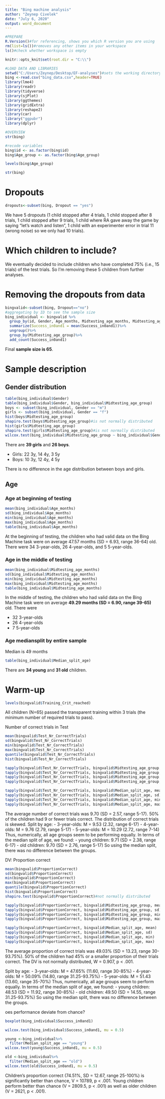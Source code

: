 ```yaml
---
title: "Bing machine analysis"
author: "Zeynep Civelek"
date: "July 6, 2020"
output: word_document
---
```


```r
#PREPARE
R.Version()#for referencing, shows you which R version you are using
rm(list=ls())#removes any other items in your workspace
ls()#check whether workspace is empty
```

```r
knitr::opts_knit$set(root.dir = "C:\\")
```

```r
#LOAD DATA AND LIBRARIES
setwd("C:/Users/Zeynep/Desktop/EF-analyses")#sets the working directory, this is where your datafile is
bing <-read.csv("bing_data.csv",header=TRUE)
library(lme4)
library(readr)
library(tidyverse)
library(sjPlot)
library(ggthemes)
library(gridExtra)
library(reshape2)
library(car)
library("ggpubr")
library(dplyr)
```

```r
#OVERVIEW
str(bing)

#recode variables
bing$id <- as.factor(bing$id)
bing$Age_group <- as.factor(bing$Age_group)

levels(bing$Age_group)

str(bing)
```


# Dropouts
```r
dropouts<-subset(bing, Dropout == "yes")
```
We have 5 dropouts (1 child stopped after 4 trials, 1 child stopped after 8 trials, 1 child stopped after 9 trials, 1 child where RA gave away the game by saying "let's watch and listen", 1 child with an experimenter error in trial 11 (wrong noise) so we only had 10 trials).

# Which children to include?
We eventually decided to include children who have completed 75% (i.e., 15 trials) of the test trials. So I'm removing these 5 children from further analyses.

# Removing the dropouts from data
```r
bingvalid<-subset(bing, Dropout=="no")
#aggregating by ID to see the sample size
bing_individual <- bingvalid %>%
  group_by(id, Gender, Age_months, Midtesting_age_months, Midtesting_age_group, Median_split_age) %>%
  summarize(Success_in0and1 = mean(Success_in0and1))%>%
  ungroup()%>%
  group_by(Midtesting_age_group)%>%
  add_count(Success_in0and1)
```

Final **sample size is 65**.

# Sample description
## Gender distribution
```r
table(bing_individual$Gender)
table(bing_individual$Gender, bing_individual$Midtesting_age_group)
boys <- subset(bing_individual, Gender == "m")
girls <- subset(bing_individual, Gender == "f")
hist(boys$Midtesting_age_group)
shapiro.test(boys$Midtesting_age_group)#is not normally distributed
hist(girls$Midtesting_age_group)
shapiro.test(girls$Midtesting_age_group)#is not normally distributed
wilcox.test(bing_individual$Midtesting_age_group ~ bing_individual$Gender, alternative = "two.sided")
```
There are **39 girls** and **26 boys**.

- Girls: 22 3y, 14 4y, 3 5y
- Boys: 10 3y, 12 4y, 4 5y

There is no difference in the age distribution between boys and girls.

## Age
### Age at beginning of testing
```r
mean(bing_individual$Age_months)
sd(bing_individual$Age_months)
min(bing_individual$Age_months)
max(bing_individual$Age_months)
table(bing_individual$Age_months)
```
At the beginning of testing, the children who had valid data on the Bing Machine task were on average 47.57 months (SD = 6.93, range 36-64) old. There were 34 3-year-olds, 26 4-year-olds, and 5 5-year-olds.

### Age in the middle of testing
```r
mean(bing_individual$Midtesting_age_months)
sd(bing_individual$Midtesting_age_months)
min(bing_individual$Midtesting_age_months)
max(bing_individual$Midtesting_age_months)
table(bing_individual$Midtesting_age_months)
```
In the middle of testing, the children who had valid data on the Bing Machine task were on average **49.29 months (SD = 6.90, range 39-65)** old. There were 

- 32 3-year-olds
- 26 4-year-olds
- 7 5-year-olds

### Age mediansplit by entire sample
Median is 49 months

```r
table(bing_individual$Median_split_age)
```

There are **34 young** and **31 old** children.

# Warm-up
```r
levels(bingvalid$Training_Crit_reached)
```
All children (N=65) passed the transparent training within 3 trials (the minimum number of required trials to pass).

Number of correct trials in Test
```r
mean(bingvalid$Test_Nr_CorrectTrials)
sd(bingvalid$Test_Nr_CorrectTrials)
min(bingvalid$Test_Nr_CorrectTrials)
max(bingvalid$Test_Nr_CorrectTrials)
quantile(bingvalid$Test_Nr_CorrectTrials)
hist(bingvalid$Test_Nr_CorrectTrials)

tapply(bingvalid$Test_Nr_CorrectTrials, bingvalid$Midtesting_age_group, mean)
tapply(bingvalid$Test_Nr_CorrectTrials, bingvalid$Midtesting_age_group, sd)
tapply(bingvalid$Test_Nr_CorrectTrials, bingvalid$Midtesting_age_group, min)
tapply(bingvalid$Test_Nr_CorrectTrials, bingvalid$Midtesting_age_group, max)

tapply(bingvalid$Test_Nr_CorrectTrials, bingvalid$Median_split_age, mean)
tapply(bingvalid$Test_Nr_CorrectTrials, bingvalid$Median_split_age, sd)
tapply(bingvalid$Test_Nr_CorrectTrials, bingvalid$Median_split_age, min)
tapply(bingvalid$Test_Nr_CorrectTrials, bingvalid$Median_split_age, max)
```
The average number of correct trials was 9.70 (SD = 2.57, range 5-17). 50% of the children had 9 or fewer trials correct. The distribution of correct trials is skewed.
Split by age:
- 3-year-olds: M = 9.53 (2.32, range 6-17)
- 4-year-olds: M = 9.76 (2.79, range 5-17)
- 5-year-olds: M = 10.29 (2.72, range 7-14)
Thus, numerically, all age groups seem to be performing equally.
In terms of the median split of age, we found:
- young children: 9.71 (SD = 2.38, range 6-17)
- old children: 9.70 (SD = 2.76, range 5-17)
So using the median split, there was no difference between the groups.

DV: Proportion correct
```r
mean(bingvalid$ProportionCorrect)
sd(bingvalid$ProportionCorrect)
min(bingvalid$ProportionCorrect)
max(bingvalid$ProportionCorrect)
quantile(bingvalid$ProportionCorrect)
hist(bingvalid$ProportionCorrect)
shapiro.test(bingvalid$ProportionCorrect)#not normally distributed

tapply(bingvalid$ProportionCorrect, bingvalid$Midtesting_age_group, mean)
tapply(bingvalid$ProportionCorrect, bingvalid$Midtesting_age_group, sd)
tapply(bingvalid$ProportionCorrect, bingvalid$Midtesting_age_group, min)
tapply(bingvalid$ProportionCorrect, bingvalid$Midtesting_age_group, max)

tapply(bingvalid$ProportionCorrect, bingvalid$Median_split_age, mean)
tapply(bingvalid$ProportionCorrect, bingvalid$Median_split_age, sd)
tapply(bingvalid$ProportionCorrect, bingvalid$Median_split_age, min)
tapply(bingvalid$ProportionCorrect, bingvalid$Median_split_age, max)
```
The average proportion of correct trials was 49.03% (SD = 13.23, range 30-93.75%). 50% of the children had 45% or a smaller proportion of their trials correct. The DV is not normally distributed, W = 0.907, p < .001.

Split by age:
- 3-year-olds: M = 47.65% (11.60, range 30-85%)
- 4-year-olds: M = 50.09% (14.80, range 31.25-93.75%)
- 5-year-olds: M = 51.43 (13.60, range 35-70%)
Thus, numerically, all age groups seem to perform equally.
In terms of the median split of age, we found:
- young children: 48.53 (SD = 11.92, range 30-85%)
- old children: 49.50 (SD = 14.55, range 31.25-93.75%)
So using the median split, there was no difference between the groups.

oes performance deviate from chance?
```r
boxplot(bing_individual$Success_in0and1)

wilcox.test(bing_individual$Success_in0and1, mu = 0.5)

young <-bing_individual%>%
  filter(Median_split_age == "young")
wilcox.test(young$Success_in0and1, mu = 0.5)

old <-bing_individual%>%
  filter(Median_split_age == "old")
wilcox.test(old$Success_in0and1, mu = 0.5)
```

Children's proportion correct (74.51%, SD = 12.67, range 25-100%) is significantly better than chance, V = 10789, p < .001. Young children perform better than chance (V = 2809.5, p < .001) as well as older children (V = 2621, p < .001).
